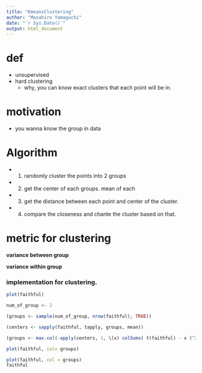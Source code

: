 ```yaml
---
title: "KmeansClustering"
author: "Masahiro Yamaguchi"
date: "`r Sys.Date()`"
output: html_document
---
```


# def

- unsupervised
- hard clustering
  - why, you can know exact clusters that each point will be in.

# motivation 

- you wanna know the group in data


# Algorithm 

- 1. randomly cluster the points into 2 groups
- 2. get the center of each groups.  mean of each 
- 3. get the distance between each point and center of the cluster. 
- 4. compare the closeness and chante the cluster based on that.  

# metric for clustering

**variance between group**

**variance within group**


### implementation for clustering.

```r
plot(faithful)
```

```r
num_of_group <- 2

(groups <- sample(num_of_group, nrow(faithful), TRUE))

(centers <- sapply(faithful, tapply, groups, mean))

(groups <- max.col(-apply(centers, 1, \(x) colSums( t(faithful) - x )^2)))

plot(faithful, col= groups)
```

```r

plot(faithful, col = groups)
faithful

```
```r


```



